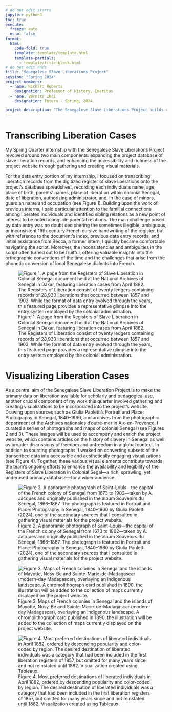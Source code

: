 ```yaml
---
# do not edit starts
jupyter: python3
toc: true
execute: 
  freeze: auto
  echo: false
format:
  html:
    code-fold: true
    template: template/template.html
    template-partials: 
      - template/title-block.html
# do not edit ends
title: "Senegalese Slave Liberations Project"
session: "Spring 2024"
project-members:
  - name: Richard Roberts
    designation: Professor of History, Emeritus
  - name: Vernita Zhai
    designation: Intern - Spring, 2024

project-description: "The Senegalese Slave Liberations Project builds on the Slave Voyages Database, which has transformed the study of the trans-Atlantic slave trade by presenting the most comprehensive collection of individual slave trade voyages and the most complete set of evidence of African ports of embarkation and American ports of disembarkation. The Slave Voyages Database, however, tells us virtually nothing about slavery and the slave trade within Africa. The Senegalese Slave Liberations Project provides a crucial counterpart to the Slave Voyages project in presenting evidence of slavery and the slave trade in the Senegambian, Mauritanian, and Malian region of West Africa during the second half of the nineteenth century. Specifically, registers of liberation have survived as records of enslaved people under French colonial authority who sought their freedom. The project team is working to provide unique identifications for each case of liberation, analyze the data, and develop visualizations to support academic research and innovative pedagogy."
---
```

# Transcribing Liberation Cases
My Spring Quarter internship with the Senegalese Slave Liberations Project revolved around two main components: expanding the project database of slave liberation records, and enhancing the accessibility and richness of the project website through gathering and creating visual materials. 

For the data entry portion of my internship, I focused on transcribing liberation records from the digitized register of slave liberations onto the project's database spreadsheet, recording each individual’s name, age, place of birth, parents’ names, place of liberation within colonial Senegal, date of liberation, authorizing administrator, and, in the case of minors, guardian name and occupation (see Figure 1). Building upon the work of previous interns, I paid particular attention to the familial connections among liberated individuals and identified sibling relations as a new point of interest to be noted alongside parental relations. The main challenge posed by data entry was no doubt deciphering the sometimes illegible, ambiguous, or inconsistent 19th-century French cursive handwriting of the register, but with reference to the document’s index, previous data entry records, and initial assistance from Becca, a former intern, I quickly became comfortable navigating the script. Moreover, the inconsistencies and ambiguities in the script often turned out to be fruitful, offering valuable insights into the orthographic conventions of the time and the challenges that arise from the phonetic conversion of local Senegalese dialects into French.

![Figure 1. A page from the Registers of Slave Liberation in Colonial Senegal document held at the National Archives of Senegal in Dakar, featuring liberation cases from April 1882. The Registers of Liberation consist of twenty ledgers containing records of 28,930 liberations that occurred between 1857 and 1903. While the format of data entry evolved through the years, this featured page provides a representative glimpse into the entry system employed by the colonial administration.](data/imgs/Figure 1.png)

# Visualizing Liberation Cases
As a central aim of the Senegalese Slave Liberation Project is to make the primary data on liberation available for scholarly and pedagogical use, another crucial component of my work this quarter involved gathering and creating visualizations to be incorporated into the project’s website. Drawing upon sources such as Giulia Paoletti’s Portrait and Place: Photography in Senegal, 1840–1960, and archives from the photographic department of the Archives nationales d'outre-mer in Aix-en-Provence, I curated a series of photographs and maps of colonial Senegal (see Figures 2 and 3). These images will be used to accompany and enrich the project website, which contains articles on the history of slavery in Senegal as well as broader discussions of freedom and unfreedom in a global context. In addition to sourcing photographs, I worked on converting subsets of the transcribed data into accessible and aesthetically engaging visualizations (see Figure 4). Together, these various visual elements contribute towards the team’s ongoing efforts to enhance the availability and legibility of the Registers of Slave Liberation in Colonial Segal—a rich, sprawling, yet underused primary database—for a wider audience.

![Figure 2. A panoramic photograph of Saint-Louis—the capital of the French colony of Senegal from 1673 to 1902—taken by A. Jacques and originally published in the album Souvenirs du Sénégal, 1866–1867. The photograph is featured in Portrait and Place: Photography in Senegal, 1840–1960 by Giulia Paoletti (2024), one of the secondary sources that I consulted in gathering visual materials for the project website.](data/imgs/Figure 2.png)


![Figure 3. Maps of French colonies in Senegal and the islands of Mayotte, Nosy-Be and Sainte-Marie-de-Madagascar (modern-day Madagascar), overlaying an indigenous landscape. A chromolithograph card published in 1890, the illustration will be added to the collection of maps currently displayed on the project website.](data/imgs/Figure 3.jpg)


![Figure 4. Most preferred destinations of liberated individuals in April 1882, ordered by descending popularity and color-coded by region. The desired destination of liberated individuals was a category that had been included in the first liberation registers of 1857, but omitted for many years since and not reinstated until 1882. Visualization created using Tableaux.](data/imgs/Figure 4.png)